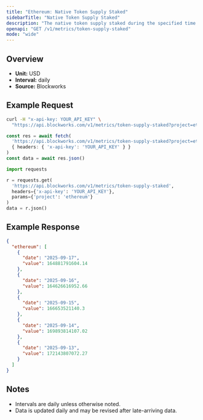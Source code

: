```yaml
---
title: "Ethereum: Native Token Supply Staked"
sidebarTitle: "Native Token Supply Staked"
description: "The native token supply staked during the specified time period for given blockchain."
openapi: "GET /v1/metrics/token-supply-staked"
mode: "wide"
---
```


## Overview

- **Unit:** USD
- **Interval:** daily
- **Source:** Blockworks

## Example Request

<CodeGroup>

```bash cURL
curl -H "x-api-key: YOUR_API_KEY" \
  "https://api.blockworks.com/v1/metrics/token-supply-staked?project=ethereum"
```

```typescript TypeScript
const res = await fetch(
  'https://api.blockworks.com/v1/metrics/token-supply-staked?project=ethereum',
  { headers: { 'x-api-key': 'YOUR_API_KEY' } }
)
const data = await res.json()
```

```python Python
import requests

r = requests.get(
  'https://api.blockworks.com/v1/metrics/token-supply-staked',
  headers={'x-api-key': 'YOUR_API_KEY'},
  params={'project': 'ethereum'}
)
data = r.json()
```

</CodeGroup>

## Example Response

```json
{
  "ethereum": [
    {
      "date": "2025-09-17",
      "value": 164881791604.14
    },
    {
      "date": "2025-09-16",
      "value": 164626616952.66
    },
    {
      "date": "2025-09-15",
      "value": 166653521140.3
    },
    {
      "date": "2025-09-14",
      "value": 169893814107.02
    },
    {
      "date": "2025-09-13",
      "value": 172143807072.27
    }
  ]
}
```

## Notes
- Intervals are daily unless otherwise noted.
- Data is updated daily and may be revised after late-arriving data.